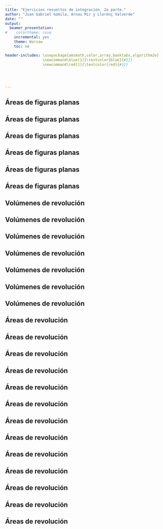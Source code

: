 ```yaml
---
title: "Ejercicios resueltos de integración. 2a parte."
author: "Juan Gabriel Gomila, Arnau Mir y Llorenç Valverde"
date: ""
output:
  beamer_presentation:
#    colortheme: rose
    incremental: yes
    theme: Warsaw
    toc: no

header-includes: \usepackage{amsmath,color,array,booktabs,algorithm2e}
                 \newcommand\blue[1]{\textcolor{blue}{#1}}
                 \newcommand\red[1]{\textcolor{red}{#1}}
                 

                 
              
---
```




## Áreas de figuras planas

\begin{block}{Ejercicio 1}
\begin{enumerate}[a)]
\item Calcular el área entre las curvas $f(x)=2x^2-4$ y $g(x)=-3x^2+10$, para $-1\leq x\leq 1$.
\item Calcular el área encerrada por las curvas $f(x)=x^4$ y $g(x)=-2x^2+3$.
\end{enumerate}
\end{block}

## Áreas de figuras planas

\begin{block}{\textcolor{green}{Solución}}
\blue{
Apartado a). Hagamos primero un esbozo de las gráficas de $f$ y $g$ para $x$ entre $-1$ y $1$:\pause
\begin{center}
\includegraphics[width=8cm]{Areafg.png}
\end{center}
}
\end{block}

## Áreas de figuras planas


\begin{block}{\textcolor{green}{Solución (cont.)}}
\blue{
El área pedida será:
\begin{eqnarray*}
\int_{-1}^1 (g(x)-f(x))\, dx & = & \pause \int_{-1}^1 (-3x^2+10-2x^2+4 )\, dx \\ &=& \pause\int_{-1}^1 (-5x^2+14)\, dx \pause =\left[-5\frac{x^3}{3}+14 x\right]_{-1}^1 \\ & =& \pause -\frac{5}{3}+14-\left(\frac{5}{3}-14\right) \\ &=& \pause -\frac{10}{3}+28=\frac{74}{3}\approx `r round(74/3,4)`.
\end{eqnarray*}
}
\end{block}

## Áreas de figuras planas

\begin{block}{\textcolor{green}{Solución (cont.)}}
\blue{
Apartado b). Hagamos primero un esbozo de las gráficas de $f$ y $g$:\pause
\begin{center}
\includegraphics[width=8cm]{Areafg2.png}
\end{center}
}
\end{block}


## Áreas de figuras planas

\begin{block}{\textcolor{green}{Solución (cont.)}}
\blue{
A continuación, hemos de hallar los puntos de corte de las dos funciones que representarán los extremos de la integral a calcular:\pause
\begin{eqnarray*}
f(x) & = & g(x),\pause\ \Rightarrow x^4=-2x^2+3,\pause\ \Rightarrow x^4+2x^2-3=0,\\\pause x^2& =& \frac{-2\pm\sqrt{4+12}}{2}=\pause \frac{-2\pm 4}{2}=\pause 1,-3.
\end{eqnarray*}
\pause
La única solución admisible es $x^2=1$, \pause de donde $x=\pm 1$. \newline\pause
Los puntos de corte serán, pues $(-1,1)$ y $(1,1)$, tal como se observa en la gráfica de las funciones $f$ y $g$.
}
\end{block}

## Áreas de figuras planas


\begin{block}{\textcolor{green}{Solución (cont.)}}
\blue{
El área pedida será:
\begin{eqnarray*}
\int_{-1}^1 (g(x)-f(x))\, dx & = & \pause \int_{-1}^1 (-2x^2+3-x^4 )\, dx \\ &=& \pause\left[-2\frac{x^3}{3}+3x-\frac{x^5}{5}\right]_{-1}^1 \\ & =& \pause -\frac{2}{3}+3-\frac{1}{5}-\left(\frac{2}{3}-3+\frac{1}{5}\right) \\ &=& \pause -\frac{4}{3}+6-\frac{2}{5}=\frac{64}{15}\approx `r round(64/15,4)`.
\end{eqnarray*}
}
\end{block}

## Volúmenes de revolución

\begin{block}{Ejercicio 2}
\begin{enumerate}[a)]
\item Calcular el volumen de revolución al girar la curva $y=x^2$ alrededor del eje $X$ para $2\leq x\leq 5$.
\item Calcular el volumen de revolución al girar la curva $y=\sqrt{x}$ alrededor del eje $Y$ para $1\leq x\leq 9$.
\item Calcular el volumen de revolución al girar la curva $y=x+3$ alrededor del eje $y=5$ para $0\leq x\leq 5$.
\end{enumerate}
\end{block}

## Volúmenes de revolución

\begin{block}{\textcolor{green}{Solución}}
\blue{
Apartado a). Hagamos un gráfico de la función para tener una idea de los que nos piden:\pause
\begin{center}
\includegraphics[width=8cm]{Vol1.png}
\end{center}
}
\end{block}


## Volúmenes de revolución

\begin{block}{\textcolor{green}{Solución (cont.)}}
\blue{
El volumen pedido será:\pause
\begin{eqnarray*}
V & = & \pi \int_2^5 (x^2)^2\, dx \pause = \pi\int_2^5 x^4\, dx=\pause\pi\left[\frac{x^5}{5}\right]_2^5 =\pause \frac{\pi}{5}\left(5^5-2^5\right)\\\pause &=& \frac{3093\pi}{5}\approx`r round(3093*pi/5,4)`.
\end{eqnarray*}
}
\end{block}


## Volúmenes de revolución

\begin{block}{\textcolor{green}{Solución}}
\blue{
Apartado a). Hagamos un gráfico de la función para tener una idea de los que nos piden:\pause
\begin{center}
\includegraphics[width=8cm]{Vol2.png}
\end{center}
}
\end{block}


## Volúmenes de revolución

\begin{block}{\textcolor{green}{Solución (cont.)}}
\blue{
El volumen pedido será:\pause
\begin{eqnarray*}
V & = & 2\pi \int_1^9 x\cdot\sqrt{x}\, dx \pause = 2\pi\int_1^9 x^{\frac{3}{2}}\, dx=\pause 2\pi\left[\frac{x^{\frac{5}{2}}}{\frac{5}{2}}\right]_1^9 \\ &=& \pause \frac{4\pi}{5}\left(9^{\frac{5}{2}}-1^{\frac{5}{2}}\right)=\frac{968 \pi}{5}\approx`r round(968*pi/5,4)`.
\end{eqnarray*}
}
\end{block}

## Volúmenes de revolución

\begin{block}{\textcolor{green}{Solución (cont.)}}
\blue{
Apartado c). Hagamos un gráfico tal como hemos hecho antes:\pause
\begin{center}
\includegraphics[width=8cm]{Vol3.png}
\end{center}
}
\end{block}

## Volúmenes de revolución

\begin{block}{\textcolor{green}{Solución (cont.)}}
\blue{
El volumen pedido será:\pause
\begin{eqnarray*}
V & = & \pi \int_0^5 (x-2)^2\, dx\pause =\pi \left[\frac{(x-2)^3}{3}\right]_0^5 =\pause \frac{\pi}{3}(3^3-(-2)^3) \\ &= & \pause\frac{35\pi}{3}\approx `r round(35*pi/3,4)`.
\end{eqnarray*}
}
\end{block}

## Áreas de revolución
\begin{block}{Ejercicio 3}
\begin{enumerate}[a)]
\item Calcular el área de la superficie de revolución al girar la curva $f(x)=x^{\frac{2}{3}}$ alrededor del eje $X$ para $0\leq x\leq 4$.
\item Calcular el área de la superficie de revolución al girar la curva $f(x)=\sqrt{x}$ alrededor del eje $Y$ para $0\leq x\leq 3$.
\end{enumerate}
\end{block}

## Áreas de revolución
\begin{block}{\textcolor{green}{Solución}}
\blue{
Apartado a). Hagamos un gráfico tal como hemos hecho antes:\pause
\begin{center}
\includegraphics[width=8cm]{AreaRev1.png}
\end{center}
}
\end{block}

## Áreas de revolución
\begin{block}{\textcolor{green}{Solución (cont.)}}
\blue{
El área pedida será:\pause
\begin{eqnarray*}
A & = & 2\pi \int_0^4 x^{\frac{2}{3}}\cdot\sqrt{1+\left(\frac{2}{3}x^{-\frac{1}{3}}\right)^2}\, dx=\pause
2\pi\int_0^4 x^{\frac{2}{3}}\cdot\sqrt{1+\frac{4}{9x^{\frac{2}{3}}}}\, dx\\\pause &=&
2\pi\int_0^4 x^{\frac{2}{3}}\cdot\sqrt{\frac{9x^{\frac{2}{3}}+4}{9x^{\frac{2}{3}}}}\, dx =\pause 2\pi\int_0^4 x^{\frac{2}{3}}\cdot\frac{\sqrt{9x^{\frac{2}{3}}+4}}{3x^{\frac{1}{3}}}\, dx\\\pause &=& \frac{2\pi}{3}\int_0^4 x^{\frac{1}{3}}\sqrt{9x^{\frac{2}{3}}+4}\, dx
\end{eqnarray*}
}
\end{block}

## Áreas de revolución
\begin{block}{\textcolor{green}{Solución (cont.)}}
\blue{
Para resolver la integral anterior aplicaremos la técnica de integración por partes arreglando un poco la integral primero:\pause
$$
A=\frac{2\pi}{3}\int_0^4 x^{\frac{2}{3}}\cdot x^{-\frac{1}{3}}\sqrt{9x^{\frac{2}{3}}+4}\, dx
$$
\pause Sean:
$$
\begin{array}{llcll}
u  &= x^{\frac{2}{3}},& du &=\frac{2}{3}\cdot x^{-\frac{1}{3}}\, dx,\\
dv & = x^{-\frac{1}{3}}\sqrt{9x^{\frac{2}{3}}+4}\, dx, & v&=\frac{1}{9} \left(9x^{\frac{2}{3}}+4\right)^{\frac{3}{2}}.
\end{array}
$$
}
\end{block}

## Áreas de revolución
\begin{block}{\textcolor{green}{Solución (cont.)}}
\blue{
El área será:
\begin{eqnarray*}
A&=&\frac{2\pi}{3}\left(\left[\frac{1}{9}x^{\frac{2}{3}}\cdot \left(9x^{\frac{2}{3}}+4\right)^{\frac{3}{2}}\right]_0^4-\frac{2}{27}\int_0^4 x^{-\frac{1}{3}}\cdot\left(9x^{\frac{2}{3}}+4\right)^{\frac{3}{2}}\, dx \right)\\\pause &=&
\frac{2\pi}{3}\left(\frac{1}{9}\cdot 4^{\frac{2}{3}}\cdot \left(9\cdot  4^{\frac{2}{3}}+4\right)^{\frac{3}{2}}-\frac{2}{27}\cdot \frac{1}{15} \left[\left(9
   x^{\frac{2}{3}}+4\right)^{\frac{5}{2}}\right]_0^4\right)\\\pause &=&
   \frac{2\pi}{3}\left(\frac{1}{9}\cdot 4^{\frac{2}{3}}\cdot \left(9\cdot  4^{\frac{2}{3}}+4\right)^{\frac{3}{2}}-\frac{2}{405} \left(\left(9
   \cdot 4^{\frac{2}{3}}+4\right)^{\frac{5}{2}}-4^{\frac{5}{2}}\right)\right)\\\pause &\approx &
`r round((2*pi/3)*((1/9)*4^(2/3)*(9*4^(2/3)+4)^(3/2)-(2/405)*((9*4^(2/3)+4)^(5/2)-4^(5/2))),4)`.
\end{eqnarray*}
}
\end{block}

## Áreas de revolución
\begin{block}{\textcolor{green}{Solución (cont.)}}
\blue{
Apartado b). Hagamos un gráfico tal como hemos hecho antes:\pause
\begin{center}
\includegraphics[width=8cm]{AreaRev2.png}
\end{center}
}
\end{block}

## Áreas de revolución
\begin{block}{\textcolor{green}{Solución (cont.)}}
\blue{
El área pedida será:\pause
$$
A  =  2\pi \int_0^{\sqrt{3}} y^2 \cdot\sqrt{1+(2y)^2}\, dy=\pause 2\pi \int_0^{\sqrt{3}} y^2 \cdot\sqrt{1+4 y^2}\, dy
$$
\pause
Para hacer la integral anterior, consideramos el cambio de variable siguiente:
$$
2y=\tan u,\pause\ \Rightarrow 2\, dy=\frac{1}{\cos^2 u}\, du,\pause\ \Rightarrow dy=\frac{1}{2\cos^2 u}\, du.
$$
\pause
Cuando $y=0$, el valor de $u$ será $0=\tan u$, $u=0$\pause\  y cuando $y=\sqrt{3}$, el valor de $u$ será
$2\sqrt{3}=\tan u$, $u=\arctan(2\sqrt{3}).$
}
\end{block}

## Áreas de revolución
\begin{block}{\textcolor{green}{Solución (cont.)}}
\blue{
La integral queda en la nueva variable $u$:
\begin{eqnarray*}
A & = &  2\pi\int_0^{\arctan(2\sqrt{3})}\frac{1}{4}\tan^2 u\cdot\frac{1}{\cos u}\cdot \frac{1}{2\cos^2 u}\, du\\ &= & \pause \frac{\pi}{4}\int_0^{\arctan(2\sqrt{3})}\frac{\sin^2 u}{\cos^5 u}\, du.
\end{eqnarray*}
\pause Como la función a integral es impar en $\cos u$, hacemos el cambio siguiente:
$$
\sin u=v,\ \pause\Rightarrow \cos u\, du=dv,\ \pause\Rightarrow du=\frac{dv}{\cos u}.
$$
}
\end{block}

## Áreas de revolución
\begin{block}{\textcolor{green}{Solución (cont.)}}
\blue{
Cuando $u=0$, el valor de $v$ será $v=0$\pause\  y cuando $u=\arctan(2\sqrt{3})$ el valor de $v$ será
$v=\sin(\arctan(2\sqrt{3}))$. Calculemos dicho valor:\ \pause sea $\alpha=\arctan(2\sqrt{3})$, es decir, $\tan\alpha =2\sqrt{3}$. \pause Por tanto $1+\tan^2\alpha = 1+12=13=\frac{1}{\cos^2\alpha}$, de donde $\cos\alpha =\frac{1}{\sqrt{13}}$,\ \pause y por tanto, $\sin\alpha =\sqrt{1-\frac{1}{13}}=\sqrt{\frac{12}{13}}$.\pause\newline
El valor de $v$ para $u=\arctan(2\sqrt{3})$ será $v=\sqrt{\frac{12}{13}}$.
}
\end{block}

## Áreas de revolución
\begin{block}{\textcolor{green}{Solución (cont.)}}
\blue{
La integral en la nueva variable $v$ será:
\begin{eqnarray*}
A &=& \frac{\pi}{4}\int_0^{\sqrt{\frac{12}{13}}} \frac{v^2}{\cos^6 u}\, dv\pause =\frac{\pi}{4}\int_0^{\sqrt{\frac{12}{13}}} \frac{v^2}{(1-\sin^2 u)^3}\, dv\pause \\ &=&\frac{\pi}{4}\int_0^{\sqrt{\frac{12}{13}}} \frac{v^2}{(1-v^2)^3}\, dv
\end{eqnarray*}
\pause
Se trata de una integral racional donde el grado del numerador es menor que el del denominador (no hace falta dividir)\pause\ y las raíces del denominador son $v=\pm 1$ y son triples.
}
\end{block}


## Áreas de revolución
\begin{block}{\textcolor{green}{Solución (cont.)}}
\blue{
Hemos de descomponer la función a integrar de la forma siguiente:
\begin{eqnarray*}
\frac{v^2}{(1-v^2)^3} & = & \frac{A_1}{1-v}+\frac{A_2}{(1-v)^2}+\frac{A_3}{(1-v)^3}+\frac{A_4}{(1+v)}\\ && +\frac{A_5}{(1+v)^2}+\frac{A_6}{(1+v)^3}.
\end{eqnarray*}
\pause
Los valores $A_i$ son los siguientes:
$$
A_1=-\frac{1}{16},\ A_2=-\frac{1}{16},\ A_3=\frac{1}{8},\, A_4=-\frac{1}{16},\ A_5=-\frac{1}{16},\ A_6=\frac{1}{8}.
$$
}
\end{block}


## Áreas de revolución
\begin{block}{\textcolor{green}{Solución (cont.)}}
\blue{
El área será:
\begin{eqnarray*}
A &=& \frac{\pi}{4}\left[\frac{1}{16}\ln|1-v|-\frac{1}{16(1-v)}+\frac{1}{16(1-v)^2}-\frac{1}{16}\ln|1+v|\right.\\ &&\left.+\frac{1}{16(1+v)}-\frac{1}{16(1+v)^2}\right]_0^{\sqrt{\frac{12}{13}}}\\\pause &=&
\frac{\pi}{64}\left[\ln\left|\frac{1-v}{1+v}\right|-\frac{2v}{1-v^2}+\frac{4v}{(1-v^2)^2}\right]_0^{\sqrt{\frac{12}{13}}}\\\pause &=&
\frac{\pi}{64}\left(\ln\left(\frac{1-\sqrt{\frac{12}{13}}}{1+\sqrt{\frac{12}{13}}}\right)-\frac{2\sqrt{\frac{12}{13}}}{1-\frac{12}{13}}+\frac{4\sqrt{\frac{12}{13}}}{\left(1-\frac{12}{13}\right)^2}\right)
\end{eqnarray*}
}
\end{block}

## Áreas de revolución
\begin{block}{\textcolor{green}{Solución (cont.)}}
\blue{
El área será:
$$
A=\frac{\pi}{64}\left(\ln\left(\frac{\sqrt{13}-\sqrt{12}}{\sqrt{13}+\sqrt{12}}\right)+650\sqrt{\frac{12}{13}}\right)\approx `r round((pi/64)*(log((sqrt(13)-sqrt(12))/(sqrt(13)+sqrt(12)))+650*sqrt(12/13)),4)`.
$$
}
\end{block}

